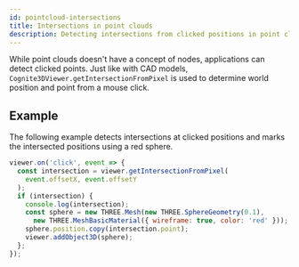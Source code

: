 ```yaml
---
id: pointcloud-intersections
title: Intersections in point clouds
description: Detecting intersections from clicked positions in point cloud models
---
```


While point clouds doesn't have a concept of nodes, applications can detect clicked points. Just like with 
CAD models, `Cognite3DViewer.getIntersectionFromPixel` is used to determine world position and point from 
a mouse click.


<DemoWrapper name="Cognite3DViewerDemo" modelType="pointcloud" />

## Example

The following example detects intersections at clicked positions and marks the intersected positions
using a red sphere.

```js runnable
viewer.on('click', event => {
  const intersection = viewer.getIntersectionFromPixel(
    event.offsetX, event.offsetY
  );
  if (intersection) {
    console.log(intersection);
    const sphere = new THREE.Mesh(new THREE.SphereGeometry(0.1), 
      new THREE.MeshBasicMaterial({ wireframe: true, color: 'red' }));
    sphere.position.copy(intersection.point);
    viewer.addObject3D(sphere);
  };
});
```
